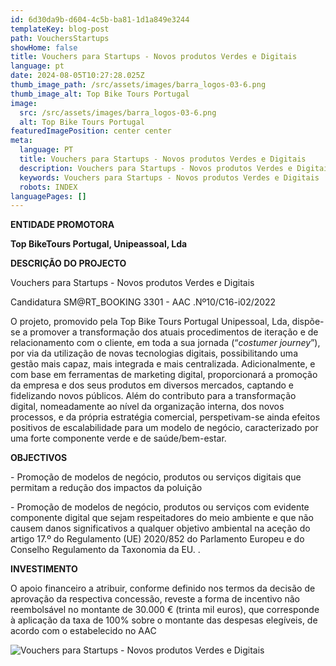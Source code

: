 ```yaml
---
id: 6d30da9b-d604-4c5b-ba81-1d1a849e3244
templateKey: blog-post
path: VouchersStartups
showHome: false
title: Vouchers para Startups - Novos produtos Verdes e Digitais
language: pt
date: 2024-08-05T10:27:28.025Z
thumb_image_path: /src/assets/images/barra_logos-03-6.png
thumb_image_alt: Top Bike Tours Portugal
image:
  src: /src/assets/images/barra_logos-03-6.png
  alt: Top Bike Tours Portugal
featuredImagePosition: center center
meta:
  language: PT
  title: Vouchers para Startups - Novos produtos Verdes e Digitais
  description: Vouchers para Startups - Novos produtos Verdes e Digitais
  keywords: Vouchers para Startups - Novos produtos Verdes e Digitais
  robots: INDEX
languagePages: []
---
```


**ENTIDADE PROMOTORA**

**Top BikeTours Portugal, Unipeassoal, Lda**

**DESCRIÇÃO DO PROJECTO**

Vouchers para Startups - Novos produtos Verdes e Digitais

Candidatura SM@RT_BOOKING 3301 - AAC .Nº10/C16-i02/2022

O projeto, promovido pela Top Bike Tours Portugal Unipessoal, Lda, dispõe-se a
promover a transformação dos atuais procedimentos de iteração e de
relacionamento com o cliente, em toda a sua jornada (“_costumer journey_”), por
via da utilização de novas tecnologias digitais, possibilitando uma gestão mais
capaz, mais integrada e mais centralizada. Adicionalmente, e com base em
ferramentas de marketing digital, proporcionará a promoção da empresa e dos seus
produtos em diversos mercados, captando e fidelizando novos públicos. Além do
contributo para a transformação digital, nomeadamente ao nível da organização
interna, dos novos processos, e da própria estratégia comercial, perspetivam-se
ainda efeitos positivos de escalabilidade para um modelo de negócio,
caracterizado por uma forte componente verde e de saúde/bem-estar.

**OBJECTIVOS**

\- Promoção de modelos de negócio, produtos ou serviços digitais que permitam a
redução dos impactos da poluição

\- Promoção de modelos de negócio, produtos ou serviços com evidente componente
digital que sejam respeitadores do meio ambiente e que não causem danos
significativos a qualquer objetivo ambiental na aceção do artigo 17.º do
Regulamento (UE) 2020/852 do Parlamento Europeu e do Conselho Regulamento da
Taxonomia da EU. .

**INVESTIMENTO**

O apoio financeiro a atribuir, conforme definido nos termos da decisão de
aprovação da respectiva concessão, reveste a forma de incentivo não reembolsável
no montante de 30.000 € (trinta mil euros), que corresponde à aplicação da taxa
de 100% sobre o montante das despesas elegíveis, de acordo com o estabelecido no
AAC

![Vouchers para Startups - Novos produtos Verdes e Digitais](/src/assets/images/barra_logos-03-6.png 'Vouchers para Startups - Novos produtos Verdes e Digitais')
